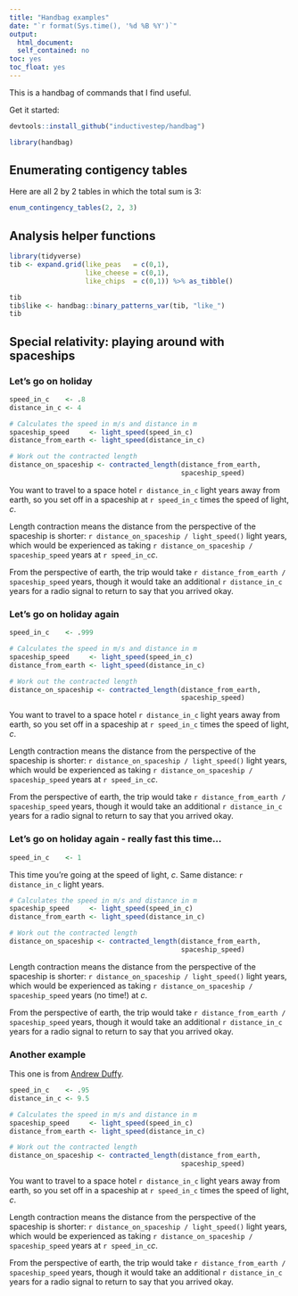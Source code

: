 ```yaml
---
title: "Handbag examples"
date: "`r format(Sys.time(), '%d %B %Y')`"
output:
  html_document:
  self_contained: no
toc: yes
toc_float: yes
---
```


This is a handbag of commands that I find useful.

Get it started:

```r
devtools::install_github("inductivestep/handbag")
```

```r
library(handbag)
```



## Enumerating contigency tables

Here are all 2 by 2 tables in which the total sum is 3:

```r
enum_contingency_tables(2, 2, 3)
```

## Analysis helper functions

```r
library(tidyverse)
tib <- expand.grid(like_peas   = c(0,1), 
                   like_cheese = c(0,1),
                   like_chips  = c(0,1)) %>% as_tibble()

tib
tib$like <- handbag::binary_patterns_var(tib, "like_")
tib
```


## Special relativity: playing around with spaceships

### Let's go on holiday

```r
speed_in_c    <- .8
distance_in_c <- 4

# Calculates the speed in m/s and distance in m
spaceship_speed     <- light_speed(speed_in_c)
distance_from_earth <- light_speed(distance_in_c)

# Work out the contracted length
distance_on_spaceship <- contracted_length(distance_from_earth,
                                           spaceship_speed)
```

You want to travel to a space hotel `r distance_in_c` light years away from earth, so you set off in a spaceship at `r speed_in_c` times the speed of light, *c*.

Length contraction means the distance from the perspective of the spaceship is shorter: `r distance_on_spaceship / light_speed()` light years, which would be experienced as taking `r distance_on_spaceship / spaceship_speed` years at `r speed_in_c`*c*.

From the perspective of earth, the trip would take `r distance_from_earth / spaceship_speed` years, though it would take an additional `r distance_in_c` years for a radio signal to return to say that you arrived okay.


### Let's go on holiday again

```r
speed_in_c    <- .999

# Calculates the speed in m/s and distance in m
spaceship_speed     <- light_speed(speed_in_c)
distance_from_earth <- light_speed(distance_in_c)

# Work out the contracted length
distance_on_spaceship <- contracted_length(distance_from_earth,
                                           spaceship_speed)
```

You want to travel to a space hotel `r distance_in_c` light years away from earth, so you set off in a spaceship at `r speed_in_c` times the speed of light, *c*.

Length contraction means the distance from the perspective of the spaceship is shorter: `r distance_on_spaceship / light_speed()` light years, which would be experienced as taking `r distance_on_spaceship / spaceship_speed` years at `r speed_in_c`*c*.

From the perspective of earth, the trip would take `r distance_from_earth / spaceship_speed` years, though it would take an additional `r distance_in_c` years for a radio signal to return to say that you arrived okay.


### Let's go on holiday again - really fast this time...

```r
speed_in_c    <- 1
```

This time you're going at the speed of light, *c*. Same distance: `r distance_in_c` light years.

```r
# Calculates the speed in m/s and distance in m
spaceship_speed     <- light_speed(speed_in_c)
distance_from_earth <- light_speed(distance_in_c)

# Work out the contracted length
distance_on_spaceship <- contracted_length(distance_from_earth,
                                           spaceship_speed)
```

Length contraction means the distance from the perspective of the spaceship is shorter: `r distance_on_spaceship / light_speed()` light years, which would be experienced as taking `r distance_on_spaceship / spaceship_speed` years (no time!) at *c*.

From the perspective of earth, the trip would take `r distance_from_earth / spaceship_speed` years, though it would take an additional `r distance_in_c` years for a radio signal to return to say that you arrived okay.


### Another example

This one is from [Andrew Duffy](http://physics.bu.edu/~duffy/ns547_spring10_notes03/length_contraction.html). 

```r
speed_in_c    <- .95
distance_in_c <- 9.5

# Calculates the speed in m/s and distance in m
spaceship_speed     <- light_speed(speed_in_c)
distance_from_earth <- light_speed(distance_in_c)

# Work out the contracted length
distance_on_spaceship <- contracted_length(distance_from_earth,
                                           spaceship_speed)
```

You want to travel to a space hotel `r distance_in_c` light years away from earth, so you set off in a spaceship at `r speed_in_c` times the speed of light, *c*.

Length contraction means the distance from the perspective of the spaceship is shorter: `r distance_on_spaceship / light_speed()` light years, which would be experienced as taking `r distance_on_spaceship / spaceship_speed` years at `r speed_in_c`*c*.

From the perspective of earth, the trip would take `r distance_from_earth / spaceship_speed` years, though it would take an additional `r distance_in_c` years for a radio signal to return to say that you arrived okay.
